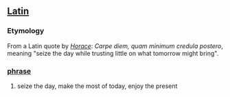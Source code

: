 == [[Latin]] ==

=== Etymology ===
From a Latin quote by ''[[Horace]]'': ''Carpe diem, quam minimum credula postero'', meaning "seize the day while trusting little on what tomorrow might bring".

=== [[phrase]] ===
# seize the day, make the most of today, enjoy the present